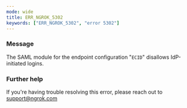 ```yaml
---
mode: wide
title: ERR_NGROK_5302
keywords: ["ERR_NGROK_5302", "error 5302"]
---
```


### Message

The SAML module for the endpoint configuration "`ECID`" disallows IdP-initiated logins.

### Further help

If you're having trouble resolving this error, please reach out to [support@ngrok.com](mailto:support@ngrok.com?subject=Help%20with%20ERR_NGROK_5302)
